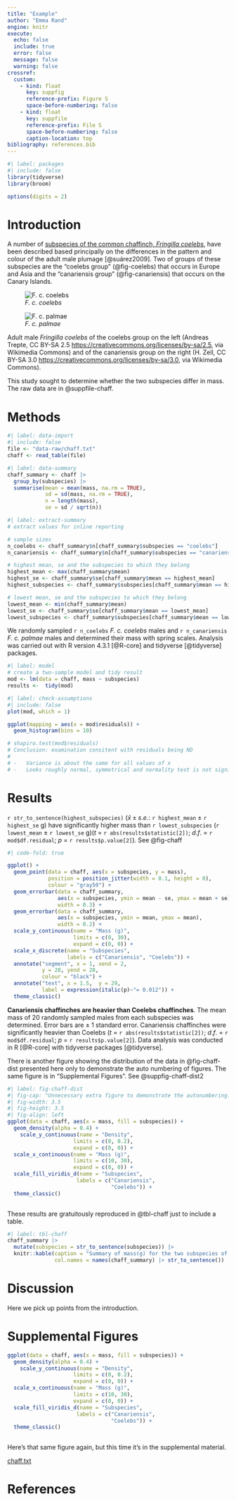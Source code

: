 ```yaml
---
title: "Example"
author: "Emma Rand"
engine: knitr
execute:
  echo: false
  include: true
  error: false
  message: false
  warning: false
crossref:
  custom:
    - kind: float
      key: suppfig
      reference-prefix: Figure S
      space-before-numbering: false
    - kind: float
      key: suppfile
      reference-prefix: File S
      space-before-numbering: false
      caption-location: top
bibliography: references.bib
---
```


```r
#| label: packages
#| include: false
library(tidyverse)
library(broom)
```

```r
options(digits = 2)
```

# Introduction

A number of [subspecies of the common chaffinch, *Fringilla
coelebs*](https://en.wikipedia.org/wiki/Common_chaffinch), have been
described based principally on the differences in the pattern and colour
of the adult male plumage [@suárez2009]. Two of groups of these
subspecies are the "coelebs group" (@fig-coelebs) that occurs in Europe
and Asia and the "canariensis group" (@fig-canariensis) that occurs on
the Canary Islands.

::: {#fig-subspecies layout-ncol="2"}
![*F. c.
coelebs*](images/512px-Chaffinch_(Fringilla_coelebs).jpg){#fig-coelebs}

![*F. c.
palmae*](images/512px-Fringilla_coelebs_palmae_-_Los_Tilos.jpg){#fig-canariensis}

Adult male *Fringilla coelebs* of the coelebs group on the left (Andreas
Trepte, CC BY-SA 2.5 <https://creativecommons.org/licenses/by-sa/2.5>,
via Wikimedia Commons) and of the canariensis group on the right (H.
Zell, CC BY-SA 3.0 <https://creativecommons.org/licenses/by-sa/3.0>, via
Wikimedia Commons).
:::

This study sought to determine whether the two subspecies differ in mass. The raw data are in @suppfile-chaff.

# Methods

```r
#| label: data-import
#| include: false
file <- "data-raw/chaff.txt"
chaff <- read_table(file)
```

```r
#| label: data-summary
chaff_summary <- chaff |> 
  group_by(subspecies) |>  
  summarise(mean = mean(mass, na.rm = TRUE),
            sd = sd(mass, na.rm = TRUE),
            n = length(mass),
            se = sd / sqrt(n))
```

```r
#| label: extract-summary
# extract values for inline reporting

# sample sizes
n_coelebs <- chaff_summary$n[chaff_summary$subspecies == "coelebs"] 
n_canariensis <- chaff_summary$n[chaff_summary$subspecies == "canariensis"] 

# highest mean, se and the subspecies to which they belong
highest_mean <- max(chaff_summary$mean) 
highest_se <- chaff_summary$se[chaff_summary$mean == highest_mean] 
highest_subspecies <- chaff_summary$subspecies[chaff_summary$mean == highest_mean]

# lowest mean, se and the subspecies to which they belong
lowest_mean <- min(chaff_summary$mean) 
lowest_se <- chaff_summary$se[chaff_summary$mean == lowest_mean] 
lowest_subspecies <- chaff_summary$subspecies[chaff_summary$mean == lowest_mean]
```

We randomly sampled `r n_coelebs` *F. c. coelebs* males and
`r n_canariensis` *F. c. palmae* males and determined their mass with
spring scales. Analysis was carried out with R version 4.3.1 [@R-core]
and tidyverse [@tidyverse] packages.

```r
#| label: model
# create a two-sample model and tidy result
mod <- lm(data = chaff, mass ~ subspecies) 
results <-  tidy(mod)

```

```r
#| label: check-assumptions
#| include: false
plot(mod, which = 1)

ggplot(mapping = aes(x = mod$residuals)) +
  geom_histogram(bins = 10)

# shapiro.test(mod$residuals)
# Conclusion: examination consitent with residuals being ND
# 
# -   Variance is about the same for all values of x
# -   Looks roughly normal, symmetrical and normality test is not significant

```

# Results

`r str_to_sentence(highest_subspecies)` ($\bar{x} \pm s.e.$:
`r highest_mean` $\pm$ `r highest_se` g) have significantly higher mass
than `r lowest_subspecies` (`r lowest_mean` $\pm$ `r lowest_se` g)($t$ =
`r abs(results$statistic[2])`; $d.f.$ = `r mod$df.residual`; $p$ =
`r results$p.value[2]`). See @fig-chaff

::: {#fig-chaff}
```r
#| code-fold: true

ggplot() +
  geom_point(data = chaff, aes(x = subspecies, y = mass),
             position = position_jitter(width = 0.1, height = 0),
             colour = "gray50") +
  geom_errorbar(data = chaff_summary, 
                aes(x = subspecies, ymin = mean - se, ymax = mean + se),
                width = 0.3) +
  geom_errorbar(data = chaff_summary, 
                aes(x = subspecies, ymin = mean, ymax = mean),
                width = 0.2) +
  scale_y_continuous(name = "Mass (g)", 
                     limits = c(0, 30), 
                     expand = c(0, 0)) +
  scale_x_discrete(name = "Subspecies", 
                   labels = c("Canariensis", "Coelebs")) +
  annotate("segment", x = 1, xend = 2, 
           y = 28, yend = 28,
           colour = "black") +
  annotate("text", x = 1.5,  y = 29, 
           label = expression(italic(p)~"= 0.012")) +
  theme_classic()
```

**Canariensis chaffinches are heavier than Coelebs chaffinches**. The
mean mass of 20 randomly sampled males from each subspecies was
determined. Error bars are $\pm$ 1 standard error. Canariensis
chaffinches were significantly heavier than Coelebs ($t$ =
`r abs(results$statistic[2])`; $d.f.$ = `r mod$df.residual`; $p$ =
`r results$p.value[2]`). Data analysis was conducted in R [@R-core] with
tidyverse packages [@tidyverse].
:::

There is another figure showing the distribution of the data in
@fig-chaff-dist presented here only to demonstrate the auto numbering of
figures. The same figure is in "Supplemental Figures". See
@suppfig-chaff-dist2

```r
#| label: fig-chaff-dist
#| fig-cap: "Unnecessary extra figure to demonstrate the autonumbering."
#| fig-width: 3.5
#| fig-height: 3.5
#| fig-align: left
ggplot(data = chaff, aes(x = mass, fill = subspecies)) +
  geom_density(alpha = 0.4) +
    scale_y_continuous(name = "Density",
                     limits = c(0, 0.2),
                     expand = c(0, 0)) +
  scale_x_continuous(name = "Mass (g)",
                     limits = c(10, 30),
                     expand = c(0, 0)) +
  scale_fill_viridis_d(name = "Subspecies",
                      labels = c("Canariensis", 
                                 "Coelebs")) +
  theme_classic()
                   
```

These results are gratuitously reproduced in @tbl-chaff just to include
a table.

```r
#| label: tbl-chaff
chaff_summary |> 
  mutate(subspecies = str_to_sentence(subspecies)) |> 
  knitr::kable(caption = "Summary of mass(g) for the two subspecies of chaffinch.",
               col.names = names(chaff_summary) |> str_to_sentence())

```

# Discussion

Here we pick up points from the introduction.

# Supplemental Figures

::: {#suppfig-chaff-dist2}
```r
ggplot(data = chaff, aes(x = mass, fill = subspecies)) +
  geom_density(alpha = 0.4) +
    scale_y_continuous(name = "Density",
                     limits = c(0, 0.2),
                     expand = c(0, 0)) +
  scale_x_continuous(name = "Mass (g)",
                     limits = c(10, 30),
                     expand = c(0, 0)) +
  scale_fill_viridis_d(name = "Subspecies",
                      labels = c("Canariensis", 
                                 "Coelebs")) +
  theme_classic()
               
```

Here's that same figure again, but this time it's in the supplemental
material.
:::

::: {#suppfile-chaff}

[chaff.txt](data-raw/chaff.txt) 


:::





# References

